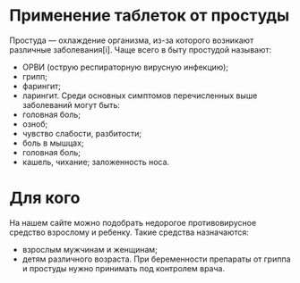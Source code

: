 # Применение таблеток от простуды
Простуда — охлаждение организма, из-за которого возникают различные заболевания[i]. Чаще всего в быту простудой называют:
- ОРВИ (острую респираторную вирусную инфекцию);
- грипп;
- фарингит;
- ларингит.
Среди основных симптомов перечисленных выше заболеваний могут быть:
- головная боль;
- озноб;
- чувство слабости, разбитости;
- боль в мышцах;
- головная боль;
- кашель, чихание;
заложенность носа.
# Для кого
На нашем сайте можно подобрать недорогое противовирусное средство взрослому и ребенку. Такие средства назначаются:
- взрослым мужчинам и женщинам;
- детям различного возраста.
При беременности препараты от гриппа и простуды нужно принимать под контролем врача.
